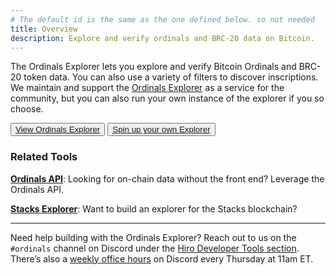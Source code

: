 ```yaml
---
# The default id is the same as the one defined below. so not needed
title: Overview
description: Explore and verify ordinals and BRC-20 data on Bitcoin.
---
```



The Ordinals Explorer lets you explore and verify Bitcoin Ordinals and BRC-20 token data. You can also use a variety of filters to discover inscriptions. We maintain and support the [Ordinals Explorer](https://ordinals.hiro.so) as a service for the community, but you can also run your own instance of the explorer if you so choose.

<div className="flex gap-4">
  <Button className="bg-orange-500 hover:bg-orange-600">
    <a href="https://ordinals.hiro.so" target="_blank" className="no-underline">
      View Ordinals Explorer
    </a>
  </Button>
  <Button variant="outline">
    <a href="./guides/build-explorer" target="_blank" className="no-underline">
      Spin up your own Explorer
    </a>
  </Button>
</div>

### Related Tools

**[Ordinals API](../api)**: Looking for on-chain data without the front end? Leverage the Ordinals API.

**[Stacks Explorer](/stacks/explorer/guides/build-explorer)**: Want to build an explorer for the Stacks blockchain?

---

Need help building with the Ordinals Explorer? Reach out to us on the `#ordinals` channel on Discord under the [Hiro Developer Tools section](https://stacks.chat/). There’s also a [weekly office hours](https://events.stacks.co/event/HD16484710) on Discord every Thursday at 11am ET.
